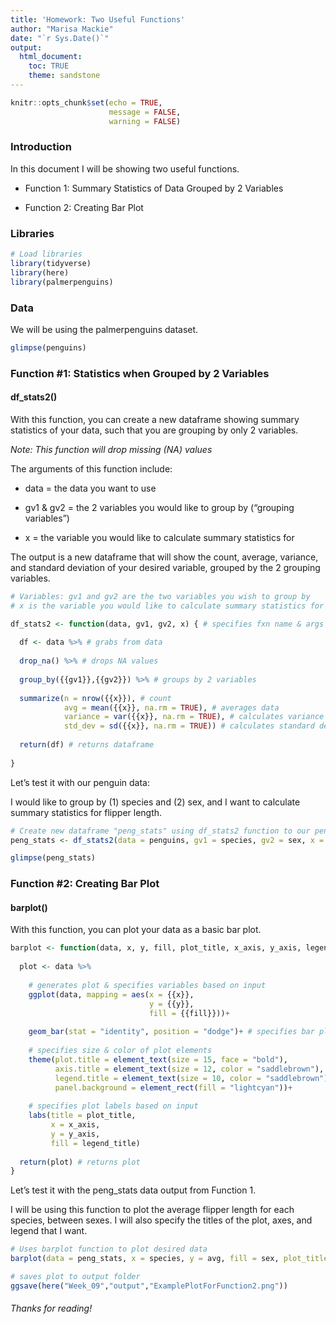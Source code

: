 ```yaml
---
title: 'Homework: Two Useful Functions'
author: "Marisa Mackie"
date: "`r Sys.Date()`"
output: 
  html_document:
    toc: TRUE
    theme: sandstone
---
```


```r
knitr::opts_chunk$set(echo = TRUE,
                      message = FALSE,
                      warning = FALSE)
```

### Introduction
In this document I will be showing two useful functions.

* Function 1: Summary Statistics of Data Grouped by 2 Variables

* Function 2: Creating Bar Plot

### Libraries
```r
# Load libraries
library(tidyverse)
library(here)
library(palmerpenguins)
```

### Data
We will be using the palmerpenguins dataset.
```r
glimpse(penguins)
```


### Function #1: Statistics when Grouped by 2 Variables  
#### df_stats2()

With this function, you can create a new dataframe showing summary statistics of your data, such that you are grouping by only 2 variables.

*Note: This function will drop missing (NA) values*

The arguments of this function include:

* data = the data you want to use

* gv1 & gv2 = the 2 variables you would like to group by ("grouping variables")

* x = the variable you would like to calculate summary statistics for


The output is a new dataframe that will show the count, average, variance, and standard deviation of your desired variable, grouped by the 2 grouping variables.

```r
# Variables: gv1 and gv2 are the two variables you wish to group by
# x is the variable you would like to calculate summary statistics for

df_stats2 <- function(data, gv1, gv2, x) { # specifies fxn name & args
  
  df <- data %>% # grabs from data
    
  drop_na() %>% # drops NA values
    
  group_by({{gv1}},{{gv2}}) %>% # groups by 2 variables
    
  summarize(n = nrow({{x}}), # count
            avg = mean({{x}}, na.rm = TRUE), # averages data
            variance = var({{x}}, na.rm = TRUE), # calculates variance
            std_dev = sd({{x}}, na.rm = TRUE)) # calculates standard deviation
  
  return(df) # returns dataframe
    
}
```

Let's test it with our penguin data:

I would like to group by (1) species and (2) sex, and I want to calculate summary statistics for flipper length.

```r
# Create new dataframe "peng_stats" using df_stats2 function to our penguin data.
peng_stats <- df_stats2(data = penguins, gv1 = species, gv2 = sex, x = flipper_length_mm)

glimpse(peng_stats)

```


### Function #2: Creating Bar Plot  
#### barplot()

With this function, you can plot your data as a basic bar plot.
```r
barplot <- function(data, x, y, fill, plot_title, x_axis, y_axis, legend_title){ # specifies fxn name & args
  
  plot <- data %>% 
    
    # generates plot & specifies variables based on input
    ggplot(data, mapping = aes(x = {{x}}, 
                               y = {{y}}, 
                               fill = {{fill}}))+
    
    geom_bar(stat = "identity", position = "dodge")+ # specifies bar plot
    
    # specifies size & color of plot elements
    theme(plot.title = element_text(size = 15, face = "bold"),
          axis.title = element_text(size = 12, color = "saddlebrown"),
          legend.title = element_text(size = 10, color = "saddlebrown"),
          panel.background = element_rect(fill = "lightcyan"))+
    
    # specifies plot labels based on input
    labs(title = plot_title,
         x = x_axis,
         y = y_axis,
         fill = legend_title)
  
  return(plot) # returns plot
}
```

Let's test it with the peng_stats data output from Function 1.

I will be using this function to plot the average flipper length for each species, between sexes. I will also specify the titles of the plot, axes, and legend that I want.
```r

# Uses barplot function to plot desired data
barplot(data = peng_stats, x = species, y = avg, fill = sex, plot_title = "Average Flipper Length for Penguin Species", x_axis = "Species", y_axis = "Average Flipper Length (mm)", legend_title = "Sex")

# saves plot to output folder
ggsave(here("Week_09","output","ExamplePlotForFunction2.png"))

```

###### Thanks for reading!